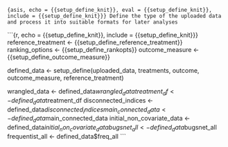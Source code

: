 ```{asis, echo = {{setup_define_knit}}, eval = {{setup_define_knit}}, include = {{setup_define_knit}}}
Define the type of the uploaded data and process it into suitable formats for later analyses
```

```{r, echo = {{setup_define_knit}}, include = {{setup_define_knit}}}
reference_treatment <- {{setup_define_reference_treatment}}
ranking_options <- {{setup_define_rankopts}}
outcome_measure <- {{setup_define_outcome_measure}}

defined_data <- setup_define(uploaded_data, treatments, outcome, outcome_measure, reference_treatment)

wrangled_data <- defined_data$wrangled_data
treatment_df <- defined_data$treatment_df
disconnected_indices <- defined_data$disconnected_indices
main_connected_data <- defined_data$main_connected_data
initial_non_covariate_data <- defined_data$initial_non_covariate_data
bugsnet_all <- defined_data$bugsnet_all
frequentist_all <- defined_data$freq_all
```
